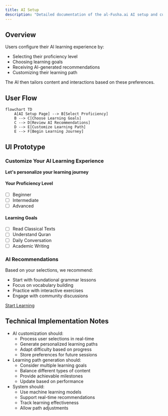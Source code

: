 ```yaml
---
title: AI Setup
description: "Detailed documentation of the al-Fusha.ai AI setup and customization process"
---
```


## Overview

Users configure their AI learning experience by:
- Selecting their proficiency level
- Choosing learning goals
- Receiving AI-generated recommendations
- Customizing their learning path

The AI then tailors content and interactions based on these preferences.

## User Flow

```mermaid
flowchart TD
    A[AI Setup Page] --> B[Select Proficiency]
    B --> C[Choose Learning Goals]
    C --> D[Review AI Recommendations]
    D --> E[Customize Learning Path]
    E --> F[Begin Learning Journey]
```

## UI Prototype

### Customize Your AI Learning Experience
**Let's personalize your learning journey**

#### Your Proficiency Level
- [ ] Beginner
- [ ] Intermediate
- [ ] Advanced

#### Learning Goals
- [ ] Read Classical Texts
- [ ] Understand Quran
- [ ] Daily Conversation
- [ ] Academic Writing

### AI Recommendations
Based on your selections, we recommend:
- Start with foundational grammar lessons
- Focus on vocabulary building
- Practice with interactive exercises
- Engage with community discussions

[Start Learning](#)

## Technical Implementation Notes

- AI customization should:
  - Process user selections in real-time
  - Generate personalized learning paths
  - Adapt difficulty based on progress
  - Store preferences for future sessions
- Learning path generation should:
  - Consider multiple learning goals
  - Balance different types of content
  - Provide achievable milestones
  - Update based on performance
- System should:
  - Use machine learning models
  - Support real-time recommendations
  - Track learning effectiveness
  - Allow path adjustments 
